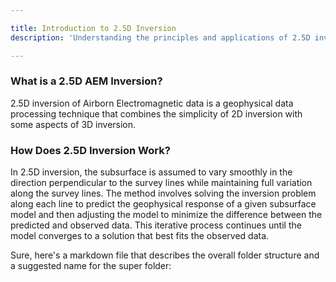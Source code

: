 ```yaml
---

title: Introduction to 2.5D Inversion
description: 'Understanding the principles and applications of 2.5D inversion in geophysics'

---
```


### What is a 2.5D AEM Inversion?

2.5D inversion of Airborn Electromagnetic data is a geophysical data processing technique that combines the simplicity of 2D inversion with some aspects of 3D inversion.

### How Does 2.5D Inversion Work?

In 2.5D inversion, the subsurface is assumed to vary smoothly in the direction perpendicular to the survey lines while maintaining full variation along the survey lines. The method involves solving the inversion problem along each line to predict the geophysical response of a given subsurface model and then adjusting the model to minimize the difference between the predicted and observed data. This iterative process continues until the model converges to a solution that best fits the observed data.


Sure, here's a markdown file that describes the overall folder structure and a suggested name for the super folder: